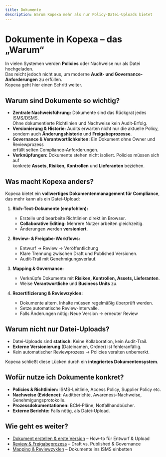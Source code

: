 ```yaml
---
title: Dokumente
description: Warum Kopexa mehr als nur Policy-Datei-Uploads bietet
---
```


# Dokumente in Kopexa – das „Warum“

In vielen Systemen werden **Policies** oder Nachweise nur als Datei hochgeladen.  
Das reicht jedoch nicht aus, um moderne **Audit- und Governance-Anforderungen** zu erfüllen.  
Kopexa geht hier einen Schritt weiter.

## Warum sind Dokumente so wichtig?

- **Zentrale Nachweisführung:** Dokumente sind das Rückgrat jedes ISMS/DSMS.  
  Ohne dokumentierte Richtlinien und Nachweise kein Audit-Erfolg.
- **Versionierung & Historie:** Audits erwarten nicht nur die aktuelle Policy,  
  sondern auch **Änderungshistorie** und **Freigabeprozesse**.
- **Governance & Verantwortlichkeiten:** Ein Dokument ohne Owner und Reviewprozess  
  erfüllt selten Compliance-Anforderungen.
- **Verknüpfungen:** Dokumente stehen nicht isoliert. Policies müssen sich auf  
  konkrete **Assets, Risiken, Kontrollen** und **Lieferanten** beziehen.

## Was macht Kopexa anders?

Kopexa bietet ein **vollwertiges Dokumentenmanagement für Compliance**, das mehr kann als ein Datei-Upload:

1. **Rich-Text-Dokumente (empfohlen):**  
   - Erstelle und bearbeite Richtlinien direkt im Browser.  
   - **Collaborative Editing:** Mehrere Nutzer arbeiten gleichzeitig.  
   - Änderungen werden **versioniert**.

2. **Review- & Freigabe-Workflows:**  
   - Entwurf → Review → Veröffentlichung  
   - Klare Trennung zwischen Draft und Published Versionen.  
   - Audit-Trail mit Genehmigungsverlauf.

3. **Mapping & Governance:**  
   - Verknüpfe Dokumente mit **Risiken, Kontrollen, Assets, Lieferanten**.  
   - Weise **Verantwortliche** und **Business Units** zu.

4. **Rezertifizierung & Reviewzyklen:**  
   - Dokumente altern. Inhalte müssen regelmäßig überprüft werden.  
   - Setze automatische Review-Intervalle.  
   - Falls Änderungen nötig: Neue Version → erneuter Review

## Warum nicht nur Datei-Uploads?

- Datei-Uploads sind **statisch**: Keine Kollaboration, kein Audit-Trail.  
- **Externe Versionierung** (Dateinamen, Ordner) ist fehleranfällig.  
- Kein automatischer Reviewprozess → Policies veralten unbemerkt.

Kopexa schließt diese Lücken durch ein **integriertes Dokumentensystem**.

## Wofür nutze ich Dokumente konkret?

- **Policies & Richtlinien:** ISMS-Leitlinie, Access Policy, Supplier Policy etc.
- **Nachweise (Evidence):** Auditberichte, Awareness-Nachweise, Genehmigungsprotokolle.
- **Prozessdokumentationen:** BCM-Pläne, Notfallhandbücher.
- **Externe Berichte:** Falls nötig, als Datei-Upload.

## Wie geht es weiter?

- [Dokument erstellen & erste Version](./create.mdx) – How-to für Entwurf & Upload
- [Review & Freigabeprozess](./review.mdx) – Draft vs. Published & Governance
- [Mapping & Reviewzyklen](./mapping.mdx) – Dokumente ins ISMS einbetten